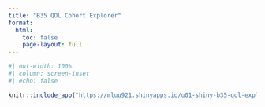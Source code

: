 ```yaml
---
title: "B35 QOL Cohort Explorer"
format:
  html:
    toc: false
    page-layout: full
---
```


```r
#| out-width: 100%
#| column: screen-inset
#| echo: false

knitr::include_app("https://mluu921.shinyapps.io/u01-shiny-b35-qol-explorer/", height = '1000px')
```
